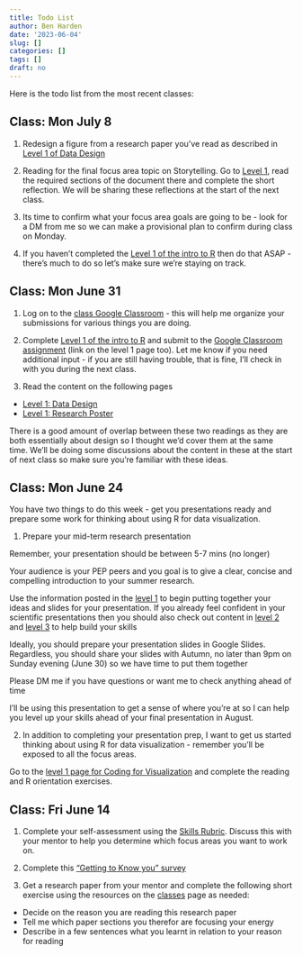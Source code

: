 ```yaml
---
title: Todo List
author: Ben Harden
date: '2023-06-04'
slug: []
categories: []
tags: []
draft: no
---
```


Here is the todo list from the most recent classes:


## Class: Mon July 8

1. Redesign a figure from a research paper you've read as described in [Level 1 of Data Design](/classes/focus-areas/data-design/level-1)

1. Reading for the final focus area topic on Storytelling. Go to [Level 1](/classes/focus-areas/storytelling/level-1), read the required sections of the document there and complete the short reflection. We will be sharing these reflections at the start of the next class.

1. Its time to confirm what your focus area goals are going to be - look for a DM from me so we can make a provisional plan to confirm during class on Monday.

1. If you haven't completed the [Level 1 of the intro to R](/classes/focus-areas/data-viz/level-1) then do that ASAP - there's much to do so let's make sure we're staying on track.

## Class: Mon June 31

1. Log on to the [class Google Classroom](https://classroom.google.com/c/NjgxMDE4NDM5Mzky?cjc=k2upqgn) - this will help me organize your submissions for various things you are doing.

1. Complete [Level 1 of the intro to R](/classes/focus-areas/data-viz/level-1) and submit to the [Google Classroom assignment](https://classroom.google.com/c/NjgxMDE4NDM5Mzky?cjc=k2upqgn) (link on the level 1 page too). Let me know if you need additional input - if you are still having trouble, that is fine, I'll check in with you during the next class.

1. Read the content on the following pages

+ [Level 1: Data Design](/classes/focus-areas/data-design/level-1)
+ [Level 1: Research Poster](/classes/focus-areas/poster/level-1) 

There is a good amount of overlap between these two readings as they are both essentially about design so I thought we'd cover them at the same time. We'll be doing some discussions about the content in these at the start of next class so make sure you're familiar with these ideas. 

## Class: Mon June 24

You have two things to do this week - get you presentations ready and prepare some work for thinking about using R for data visualization.

1. Prepare your mid-term research presentation

Remember, your presentation should be between 5-7 mins (no longer)

Your audience is your PEP peers and you goal is to give a clear, concise and compelling introduction to your summer research.

Use the information posted in the [level 1](/classes/core-skills/presentation/level-1) to begin putting together your ideas and slides for your presentation. If you already feel confident in your scientific presentations then you should also check out content in [level 2](/classes/core-skills/presentation/level-2) and [level 3](/classes/core-skills/presentation/level-3) to help build your skills

Ideally, you should prepare your presentation slides in Google Slides. Regardless, you should share your slides with Autumn, no later than 9pm on Sunday evening (June 30) so we have time to put them together 

Please DM me if you have questions or want me to check anything ahead of time

I'll be using this presentation to get a sense of where you're at so I can help you level up your skills ahead of your final presentation in August.

2. In addition to completing your presentation prep, I want to get us started thinking about using R for data visualization - remember you'll be exposed to all the focus areas. 

Go to the [level 1 page for Coding for Visualization](/classes/focus-areas/data-viz/level-1) and complete the reading and R orientation exercises. 








## Class: Fri June 14

1. Complete your self-assessment using the [Skills Rubric](/docs/pep2024_rubric.pdf). Discuss this with your mentor to help you determine which focus areas you want to work on.
1. Complete this ["Getting to Know you" survey](https://docs.google.com/forms/d/e/1FAIpQLSdqKHCQmCD4S640-ayeZ0jZiGce4K_ITpHUlEygV_fz6FZ1cQ/viewform?usp=sf_link)

1. Get a research paper from your mentor and complete the following short exercise using the resources on the [classes](/classes) page as needed:

* Decide on the reason you are reading this research paper
* Tell me which paper sections you therefor are focusing your energy
* Describe in a few sentences what you learnt in relation to your reason for reading
